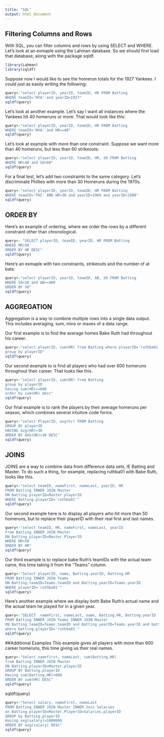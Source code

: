 ```yaml
---
title: "SQL"
output: html_document
---
```


## Filtering Columns and Rows

With SQL, you can filter columns and rows by using SELECT and WHERE. Let's look at an exmaple using the Lahman database. So we should first load that database, along with the package sqldf.

```r
library(Lahman)
library(sqldf)
```

Suppose now I would like to see the homerun totals for the 1927 Yankees. I could just as easily writing the following: 
```r
query<-"select playerID, yearID, teamID, HR FROM Batting
WHERE teamID='NYA' and yearID=1927"
sqldf(query)
```

Let's look at another example. Let's say I want all instances where the Yankees hit 40 homeruns or more. That would look like this:
```r
query<-"select playerID, yearID, teamID, HR FROM Batting
WHERE teamID='NYA' and HR>=40"
sqldf(query)
```

Let's look at example with more than one constraint. Suppose we want more than 40 homeruns, but less than 60 strikeouts:
```r
query<-"select playerID, yearID, teamID, HR, SO FROM Batting
WHERE HR>40 and SO<60"
sqldf(query)
```

For a final test, let's add two constraints to the same category. Let's discriminate Phillies with more than 30 Homeruns during the 1970s.
```r
query<-"select playerID, yearID, teamID, HR FROM Batting
WHERE teamID='PHI' AND HR>30 and yearID>1969 and yearID<1980"
sqldf(query)
```

## ORDER BY
Here's an example of ordering, where we order the rows by a different constraint other than chronological.
```r
query<- "SELECT playerID, teamID, yearID, HR FROM Batting
WHERE HR>50
ORDER BY HR DESC"
sqldf(query)
```

Here's an exmaple with two constraints, strikeouts and the number of at bats:
```r
query<-"select playerID, yearID, teamID, AB, SO FROM Batting
WHERE SO<10 and AB>=400
ORDER BY SO"
sqldf(query)
```


## AGGREGATION
Aggregation is a way to combine multiple rows into a single data output. This includes averaging, sum, mins or maxes of a data range.

Our first example is to find the average homes Babe Ruth had throughout his career.
```r
query<-"select playerID, sum(HR) from Batting where playerID='ruthba01'
group by playerID"
sqldf(query)
```

Our second example to is find all players who had over 600 homeruns throughout their career. That looks like this.
```r
query<-"select playerID, sum(HR) from Batting 
group by playerID 
having sum(HR)>=600
order by sum(HR) desc"
sqldf(query)
```


Our final example is to rank the players by their average homeruns per season, which combines several intuitive code forms.
```r
query<-"select PlayerID, avg(hr) FROM Batting
GROUP BY playerID
HAVING avg(HR)>30
ORDER BY AVG(HR)>30 DESC"
sqldf(query)
```


## JOINS

JOINS are a way to combine data from difference data sets, IE Batting and Master. To do such a thing, for example, replacing ruthba01 with Babe Ruth, looks like this.
```r
query<-"select teamID, nameFirst, nameLast, yearID, HR
FROM Batting INNER JOIN Master
ON Batting.playerID=Master.playerID
WHERE Batting.playerID='ruthba01'"
sqldf(query)
```

Our second example here is to display all players who hit more than 50 homeruns, but to replace their playerID with their real first and last names.
```r
query<-"select teamID, HR, nameFirst, nameLast, yearID
From Batting INNER JOIN Master
ON Batting.playerID=Master.PlayerID
WHERE HR>50
ORDER BY HR"
sqldf(query)
```


Our third example is to replace babe Ruth's teamIDs with the actual team name, this time taking it from the "Teams" column.
```r

query<-"Select playerID, name, Batting.yearID, Batting.HR
FROM Batting INNER JOIN Teams
ON Batting.teamID=Teams.teamID and Batting.yearID=Teams.yearID
WHERE playerID='ruthba01'"
sqldf(query)
```

Here's another example where we display both Babe Ruth's actual name and the actual team he played for in a given year.
```r
query<-"SELECT  nameFirst, nameLast, name, Batting.HR, Batting.yearID 
FROM Batting INNER JOIN Teams INNER JOIN Master
ON Batting.teamID=Teams.teamID and Batting.yearID=Teams.yearID and batting.playerID=Master.PlayerID
where batting.playerID='ruthba01'"
sqldf(query)

```

##Additional Examples
This example gives all players with more than 600 career homeruns, this time giving us their real names.
```r
query<-"Select namefirst, nameLast, sum(Batting.HR)
from Batting INNER JOIN Master
ON Batting.playerID=Master.playerID
GROUP BY Batting.playerID
Having sum(Batting.HR)>600
ORDER BY sum(HR) DESC"
sqldf(query)
```


sqldf(query)
```r
query<-"Select salary, nameFirst, nameLast
FROM Batting INNER JOIN Master INNER Join Salaries
on Batting.playerID=Master.PlayerID=Salaries.playerID
GROUP by Batting.playerID
Having avg(salary)>1000000
ORDER BY avg(salary) DESC"
sqldf(query)
```
